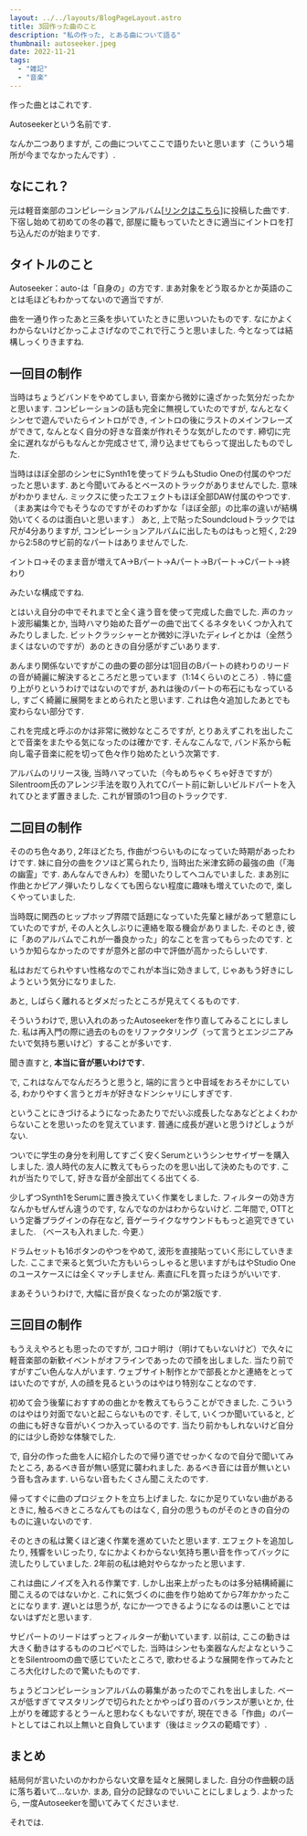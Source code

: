 ```yaml
---
layout: ../../layouts/BlogPageLayout.astro
title: 3回作った曲のこと
description: "私の作った, とある曲について語る"
thumbnail: autoseeker.jpeg
date: 2022-11-21
tags:
  - "雑記"
  - "音楽"
---
```



作った曲とはこれです.

Autoseekerという名前です.

<SoundcloudItem client:load trackId={790717690} />
<SoundcloudItem client:load trackId={1380936451} />

なんか二つありますが, この曲についてここで語りたいと思います（こういう場所が今までなかったんです）.

## なにこれ？

元は軽音楽部のコンピレーションアルバム[[リンクはこちら](https://kulmcorientation.bandcamp.com/album/2019)]に投稿した曲です.
下宿し始めて初めての冬の暮で, 部屋に籠もっていたときに適当にイントロを打ち込んだのが始まりです.

## タイトルのこと

Autoseeker：auto-は「自身の」の方です.
まあ対象をどう取るかとか英語のことは毛ほどもわかってないので適当ですが.

曲を一通り作ったあと三条を歩いていたときに思いついたものです.
なにかよくわからないけどかっこよさげなのでこれで行こうと思いました.
今となっては結構しっくりきますね.

## 一回目の制作

当時はちょうどバンドをやめてしまい, 音楽から微妙に遠ざかった気分だったかと思います.
コンピレーションの話も完全に無視していたのですが, なんとなくシンセで遊んでいたらイントロができ, イントロの後にラストのメインフレーズができて, なんとなく自分の好きな音楽が作れそうな気がしたのです.
締切に完全に遅れながらもなんとか完成させて, 滑り込ませてもらって提出したものでした.

当時はほぼ全部のシンセにSynth1を使ってドラムもStudio Oneの付属のやつだったと思います.
あと今聞いてみるとベースのトラックがありませんでした.
意味がわかりません.
ミックスに使ったエフェクトもほぼ全部DAW付属のやつです.
（まあ実は今でもそうなのですがそのわずかな「ほぼ全部」の比率の違いが結構効いてくるのは面白いと思います.）
あと, 上で貼ったSoundcloudトラックでは尺が4分ありますが, コンピレーションアルバムに出したものはもっと短く, 2:29から2:58のサビ前的なパートはありませんでした.

イントロ->そのまま音が増えてA->Bパート->Aパート->Bパート->Cパート->終わり

みたいな構成ですね.

とはいえ自分の中でそれまでと全く違う音を使って完成した曲でした.
声のカット波形編集とか, 当時ハマり始めた音ゲーの曲で出てくるネタをいくつか入れてみたりしました.
ビットクラッシャーとか微妙に浮いたディレイとかは（全然うまくはないのですが）あのときの自分感がすごいあります.

あんまり関係ないですがこの曲の要の部分は1回目のBパートの終わりのリードの音が綺麗に解決するところだと思っています（1:14くらいのところ）.
特に盛り上がりというわけではないのですが, あれは後のパートの布石にもなっているし, すごく綺麗に展開をまとめられたと思います.
これは色々追加したあとでも変わらない部分です.

これを完成と呼ぶのかは非常に微妙なところですが, とりあえずこれを出したことで音楽をまたやる気になったのは確かです.
そんなこんなで, バンド系から転向し電子音楽に舵を切って色々作り始めたという次第です.

アルバムのリリース後, 当時ハマっていた（今もめちゃくちゃ好きですが）Silentroom氏のアレンジ手法を取り入れてCパート前に新しいビルドパートを入れてひとまず置きました.
これが冒頭の1つ目のトラックです.

## 二回目の制作

そののち色々あり, 2年ほどたち, 作曲がつらいものになっていた時期があったわけです.
妹に自分の曲をクソほど罵られたり, 当時出た米津玄師の最強の曲（「海の幽霊」です. あんなんできんわ）を聞いたりしてヘコんでいました.
まあ別に作曲とかピアノ弾いたりしなくても困らない程度に趣味も増えていたので, 楽しくやっていました.

当時既に関西のヒップホップ界隈で話題になっていた先輩と縁があって懇意にしていたのですが, その人と久しぶりに連絡を取る機会がありました.
そのとき, 彼に「あのアルバムでこれが一番良かった」的なことを言ってもらったのです.
というか知らなかったのですが意外と部の中で評価が高かったらしいです.

私はおだてられやすい性格なのでこれが本当に効きまして, じゃあもう好きにしようという気分になりました.

あと, しばらく離れるとダメだったところが見えてくるものです.

そういうわけで, 思い入れのあったAutoseekerを作り直してみることにしました.
私は再入門の際に過去のものをリファクタリング（って言うとエンジニアみたいで気持ち悪いけど）することが多いです.

聞き直すと, **本当に音が悪いわけです.**

で, これはなんでなんだろうと思うと, 端的に言うと中音域をおろそかにしている, わかりやすく言うとガキが好きなドンシャリにしすぎです.

ということにきづけるようになったあたりでだいぶ成長したなあなどとよくわからないことを思いったのを覚えています.
普通に成長が遅いと思うけどしょうがない.

ついでに学生の身分を利用してすごく安くSerumというシンセサイザーを購入しました.
浪人時代の友人に教えてもらったのを思い出して決めたものです.
これが当たりでして, 好きな音が全部出てくる出てくる.

少しずつSynth1をSerumに置き換えていく作業をしました.
フィルターの効き方なんかもぜんぜん違うのです, なんでなのかはわからないけど.
二年間で, OTTという定番プラグインの存在など, 音ゲーライクなサウンドももっと追究できていました.
（ベースも入れました. 今更.）

ドラムセットも16ボタンのやつをやめて, 波形を直接貼っていく形にしていきました.
ここまで来ると気づいた方もいらっしゃると思いますがもはやStudio Oneのユースケースには全くマッチしません.
素直にFLを買ったほうがいいです.

まあそういうわけで, 大幅に音が良くなったのが第2版です.

## 三回目の制作

もうええやろとも思ったのですが, コロナ明け（明けてもいないけど）で久々に軽音楽部の新歓イベントがオフラインであったので顔を出しました.
当たり前ですがすごい色んな人がいます.
ウェブサイト制作とかで部長とかと連絡をとってはいたのですが, 人の顔を見るというのはやはり特別なことなのです.

初めて会う後輩におすすめの曲とかを教えてもらうことができました.
こういうのはやはり対面でないと起こらないものです.
そして, いくつか聞いていると, どの曲にも好きな音がいくつか入っているのです.
当たり前かもしれないけど自分的には少し奇妙な体験でした.

で, 自分の作った曲を人に紹介したので帰り道でせっかくなので自分で聞いてみたところ, あるべき音が無い感覚に襲われました.
あるべき音には音が無いという音も含みます.
いらない音もたくさん聞こえたのです.

帰ってすぐに曲のプロジェクトを立ち上げました.
なにか足りていない曲があるときに, 触るべきところなんてものはなく, 自分の思うものがそのときの自分のものに違いないのです.

そのときの私は驚くほど速く作業を進めていたと思います.
エフェクトを追加したり, 残響をいじったり, なにかよくわからない気持ち悪い音を作ってバックに流したりしていました.
2年前の私は絶対やらなかったと思います.

これは曲にノイズを入れる作業です.
しかし出来上がったものは多分結構綺麗に聞こえるのではないかと.
これに気づくのに曲を作り始めてから7年かかったことになります.
遅いとは思うが, なにか一つできるようになるのは悪いことではないはずだと思います.

サビパートのリードはずっとフィルターが動いています.
以前は, ここの動きは大きく動きはするもののコピペでした.
当時はシンセも楽器なんだよなということをSilentroomの曲で感じていたところで, 歌わせるような展開を作ってみたところ大化けしたので驚いたものです.

ちょうどコンピレーションアルバムの募集があったのでこれを出しました.
ベースが低すぎてマスタリングで切られたとかやっぱり音のバランスが悪いとか, 仕上がりを確認するとうーんと思わなくもないですが, 現在できる「作曲」のパートとしてはこれ以上無いと自負しています（後はミックスの範疇です）.

## まとめ

結局何が言いたいのかわからない文章を延々と展開しました.
自分の作曲観の話に落ち着いて...ないか.
まあ, 自分の記録なのでいいことにしましょう.
よかったら, 一度Autoseekerを聞いてみてくださいませ.

それでは.

